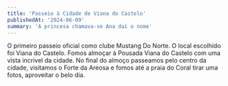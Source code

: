 ```yaml
---
title: 'Passeio à Cidade de Viana do Castelo'
publishedAt: '2024-06-09'
summary: 'A princesa chamava-se Ana daí o nome'
---
```


O primeiro passeio oficial como clube Mustang Do Norte. O local escolhido foi Viana do Castelo. Fomos almoçar à Pousada Viana do Castelo com uma vista incrivel da cidade. No final do almoço passeamos pelo centro da cidade, visitamos o Forte da Areosa e fomos até a praia do Coral tirar uma fotos, aproveitar o belo dia.
